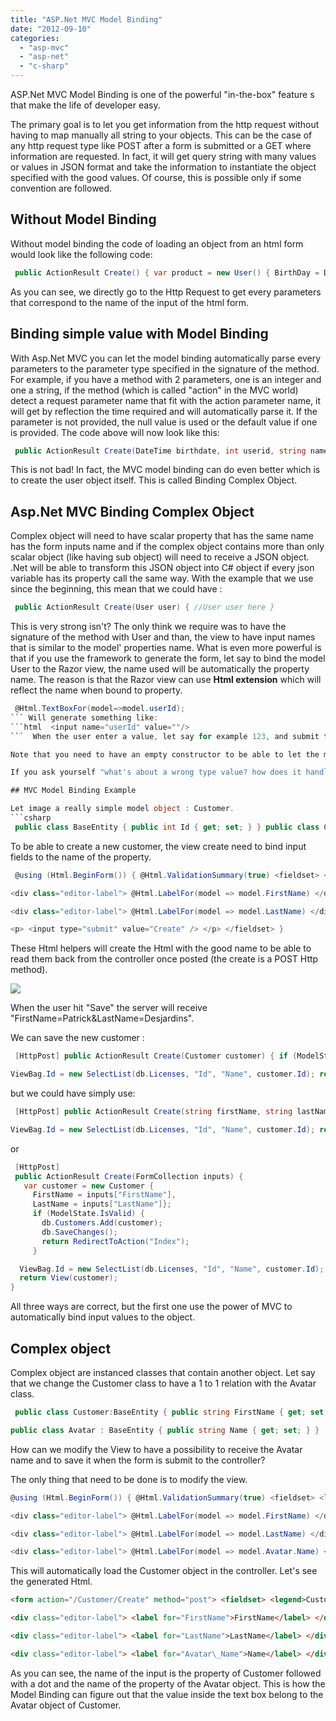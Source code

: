 ```yaml
---
title: "ASP.Net MVC Model Binding"
date: "2012-09-10"
categories: 
  - "asp-mvc"
  - "asp-net"
  - "c-sharp"
---
```


ASP.Net MVC Model Binding is one of the powerful "in-the-box" feature s that make the life of developer easy.

The primary goal is to let you get information from the http request without having to map manually all string to your objects. This can be the case of any http request type like POST after a form is submitted or a GET where information are requested. In fact, it will get query string with many values or values in JSON format and take the information to instantiate the object specified with the good values. Of course, this is possible only if some convention are followed.

## Without Model Binding

Without model binding the code of loading an object from an html form would look like the following code:


```csharp
 public ActionResult Create() { var product = new User() { BirthDay = DateTime.Parse(Request["birthdate"]), UserId= Int32.Parse(Request["userid"]), Name = Request["name"] }; } 
```

As you can see, we directly go to the Http Request to get every parameters that correspond to the name of the input of the html form.

## Binding simple value with Model Binding

With Asp.Net MVC you can let the model binding automatically parse every parameters to the parameter type specified in the signature of the method. For example, if you have a method with 2 parameters, one is an integer and one a string, if the method (which is called "action" in the MVC world) detect a request parameter name that fit with the action parameter name, it will get by reflection the time required and will automatically parse it. If the parameter is not provided, the null value is used or the default value if one is provided. The code above will now look like this:


```csharp
 public ActionResult Create(DateTime birthdate, int userid, string name) { var product = new User() { BirthDay = birthdate, UserId= userid, Name = name }; } 
```

This is not bad! In fact, the MVC model binding can do even better which is to create the user object itself. This is called Binding Complex Object.

## Asp.Net MVC Binding Complex Object

Complex object will need to have scalar property that has the same name has the form inputs name and if the complex object contains more than only scalar object (like having sub object) will need to receive a JSON object. .Net will be able to transform this JSON object into C# object if every json variable has its property call the same way. With the example that we use since the beginning, this mean that we could have :


```csharp
 public ActionResult Create(User user) { //User user here } 
```

This is very strong isn't? The only think we require was to have the signature of the method with User and than, the view to have input names that is similar to the model' properties name. What is even more powerful is that if you use the framework to generate the form, let say to bind the model User to the Razor view, the name used will be automatically the property name. The reason is that the Razor view can use **Html extension** which will reflect the name when bound to property.


```csharp
 @Html.TextBoxFor(model=>model.userId); 
``` Will generate something like: 
```html  <input name="userId" value=""/> 
```  When the user enter a value, let say for example 123, and submit the form, this will put in the http request, inside the http post data in the http header the value. The format look like this: "userId=123". If you have many parameters, every will be seperated with the symbol an ampersand (&). Asp.net MVC will receive the information and will check the type of the parameter that is a User and check for all public property to find match. In our example, it will find the property userId. Since it's an integer time, it will try to parse and convert the string.

Note that you need to have an empty constructor to be able to let the model binding being able to instantiate the object.

If you ask yourself "what's about a wrong type value? how does it handle error?" Don't worry, you can check if the model binding had error. You can see this in a previous [post](http://patrickdesjardins.com/blog/how-to-validate-model-object-with-asp-net-mvc-correctly "How to validate model object with Asp.Net MVC correctly?").

## MVC Model Binding Example

Let image a really simple model object : Customer. 
```csharp
 public class BaseEntity { public int Id { get; set; } } public class Customer:BaseEntity { public string FirstName { get; set; } public string LastName { get; set; } } 
```

To be able to create a new customer, the view create need to bind input fields to the name of the property.


```csharp
 @using (Html.BeginForm()) { @Html.ValidationSummary(true) <fieldset> <legend>Customer</legend>

<div class="editor-label"> @Html.LabelFor(model => model.FirstName) </div> <div class="editor-field"> @Html.EditorFor(model => model.FirstName) @Html.ValidationMessageFor(model => model.FirstName) </div>

<div class="editor-label"> @Html.LabelFor(model => model.LastName) </div> <div class="editor-field"> @Html.EditorFor(model => model.LastName) @Html.ValidationMessageFor(model => model.LastName) </div>

<p> <input type="submit" value="Create" /> </p> </fieldset> } 
```

These Html helpers will create the Html with the good name to be able to read them back from the controller once posted (the create is a POST Http method).

![](images/ExampleFormInputGenerated-400x284.png)

When the user hit "Save" the server will receive "FirstName=Patrick&LastName=Desjardins".

We can save the new customer :


```csharp
 [HttpPost] public ActionResult Create(Customer customer) { if (ModelState.IsValid) { db.Customers.Add(customer); db.SaveChanges(); return RedirectToAction("Index"); }

ViewBag.Id = new SelectList(db.Licenses, "Id", "Name", customer.Id); return View(customer); } 
```

but we could have simply use: 
```csharp
 [HttpPost] public ActionResult Create(string firstName, string lastName) { var customer = new Customer { FirstName = firstName, LastName = lastName }; if (ModelState.IsValid) { db.Customers.Add(customer); db.SaveChanges(); return RedirectToAction("Index"); }

ViewBag.Id = new SelectList(db.Licenses, "Id", "Name", customer.Id); return View(customer); } 
```

or


```csharp
 [HttpPost] 
 public ActionResult Create(FormCollection inputs) { 
   var customer = new Customer { 
     FirstName = inputs["FirstName"], 
     LastName = inputs["LastName"]}; 
     if (ModelState.IsValid) { 
       db.Customers.Add(customer); 
       db.SaveChanges(); 
       return RedirectToAction("Index"); 
     }

  ViewBag.Id = new SelectList(db.Licenses, "Id", "Name", customer.Id); 
  return View(customer); 
} 
```

All three ways are correct, but the first one use the power of MVC to automatically bind input values to the object.

## Complex object

Complex object are instanced classes that contain another object. Let say that we change the Customer class to have a 1 to 1 relation with the Avatar class.


```csharp
 public class Customer:BaseEntity { public string FirstName { get; set; } public string LastName { get; set; } public Avatar Avatar { get; set; } }

public class Avatar : BaseEntity { public string Name { get; set; } } 
```

How can we modify the View to have a possibility to receive the Avatar name and to save it when the form is submit to the controller?

The only thing that need to be done is to modify the view.

```csharp
@using (Html.BeginForm()) { @Html.ValidationSummary(true) <fieldset> <legend>Customer</legend>

<div class="editor-label"> @Html.LabelFor(model => model.FirstName) </div> <div class="editor-field"> @Html.EditorFor(model => model.FirstName) @Html.ValidationMessageFor(model => model.FirstName) </div>

<div class="editor-label"> @Html.LabelFor(model => model.LastName) </div> <div class="editor-field"> @Html.EditorFor(model => model.LastName) @Html.ValidationMessageFor(model => model.LastName) </div>

<div class="editor-label"> @Html.LabelFor(model => model.Avatar.Name) </div> <div class="editor-field"> @Html.EditorFor(model => model.Avatar.Name) @Html.ValidationMessageFor(model => model.Avatar.Name) </div> <p> <input type="submit" value="Create" /> </p> </fieldset> } 
```

This will automatically load the Customer object in the controller. Let's see the generated Html.

```html
<form action="/Customer/Create" method="post"> <fieldset> <legend>Customer</legend>

<div class="editor-label"> <label for="FirstName">FirstName</label> </div> <div class="editor-field"> <input class="text-box single-line" id="FirstName" name="FirstName" type="text" value="" /> <span class="field-validation-valid" data-valmsg-for="FirstName" data-valmsg-replace="true"></span> </div>

<div class="editor-label"> <label for="LastName">LastName</label> </div> <div class="editor-field"> <input class="text-box single-line" id="LastName" name="LastName" type="text" value="" /> <span class="field-validation-valid" data-valmsg-for="LastName" data-valmsg-replace="true"></span> </div>

<div class="editor-label"> <label for="Avatar\_Name">Name</label> </div> <div class="editor-field"> <input class="text-box single-line" id="Avatar\_Name" name="Avatar.Name" type="text" value="" /> <span class="field-validation-valid" data-valmsg-for="Avatar.Name" data-valmsg-replace="true"></span> </div> <p> <input type="submit" value="Create" /> </p> </fieldset> </form> 
``` 

As you can see, the name of the input is the property of Customer followed with a dot and the name of the property of the Avatar object. This is how the Model Binding can figure out that the value inside the text box belong to the Avatar object of Customer.
